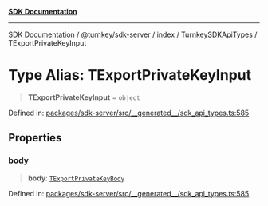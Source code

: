 [**SDK Documentation**](../../../../../../README.mdx)

***

[SDK Documentation](../../../../../../packages.mdx) / [@turnkey/sdk-server](../../../../README.mdx) / [index](../../../README.mdx) / [TurnkeySDKApiTypes](../README.mdx) / TExportPrivateKeyInput

# Type Alias: TExportPrivateKeyInput

> **TExportPrivateKeyInput** = `object`

Defined in: [packages/sdk-server/src/\_\_generated\_\_/sdk\_api\_types.ts:585](https://github.com/tkhq/sdk/blob/fd49bfe86475c8603b3eb385aa101efa36fa32fc/packages/sdk-server/src/__generated__/sdk_api_types.ts#L585)

## Properties

### body

> **body**: [`TExportPrivateKeyBody`](TExportPrivateKeyBody.mdx)

Defined in: [packages/sdk-server/src/\_\_generated\_\_/sdk\_api\_types.ts:585](https://github.com/tkhq/sdk/blob/fd49bfe86475c8603b3eb385aa101efa36fa32fc/packages/sdk-server/src/__generated__/sdk_api_types.ts#L585)
